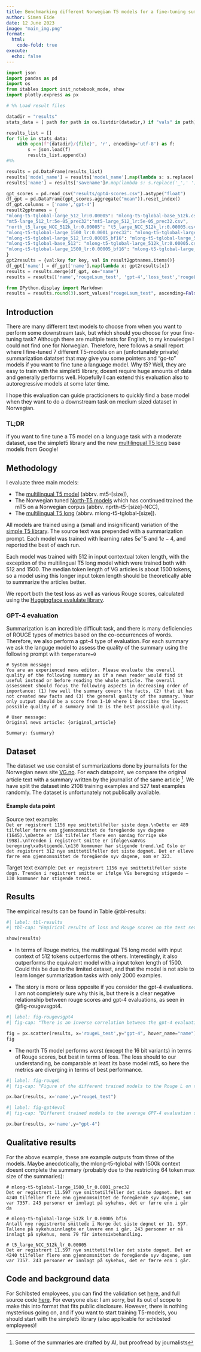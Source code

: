 ```yaml
---
title: Benchmarking different Norwegian T5 models for a fine-tuning summarization task
author: Simen Eide
date: 12 June 2023
image: "main_img.png"
format:
  html:
    code-fold: true
execute:
  echo: false
---
```


```python

import json
import pandas as pd
import os
from itables import init_notebook_mode, show
import plotly.express as px

# %% Load result files

datadir = "results"
stats_data = [ path for path in os.listdir(datadir,) if "vals" in path]

results_list = []
for file in stats_data:
    with open(f"{datadir}/{file}", 'r', encoding='utf-8') as f:
        s = json.load(f)
        results_list.append(s)
#%%

results = pd.DataFrame(results_list)
results['model_name'] = results['model_name'].map(lambda s: s.replace('/',' '))
results['name'] = results['savename']#.map(lambda s: s.replace('_',' '))

gpt_scores = pd.read_csv("results/gpt4-scores.csv").astype("float")
df_gpt = pd.DataFrame(gpt_scores.aggregate("mean")).reset_index()
df_gpt.columns = ['name','gpt-4']
result2gptnames = {
"mlong-t5-tglobal-large_512_lr:0.00005": "mlong-t5-tglobal-base_512k.csv",
"mt5-large_512_lr:5e-05_prec32":"mt5-large_512_lr:5e-05_prec32.csv",
"north_t5_large_NCC_512k_lr:0.00005": "t5_large_NCC_512k_lr:0.00005.csv",
"mlong-t5-tglobal-large_1500_lr:0.0001_prec32": "mlong-t5-tglobal-large_1500_lr:0.0001_prec32.csv",
"mlong-t5-tglobal-large_512_lr:0.00005_bf16": "mlong-t5-tglobal-large_512k_lr:0.00005_bf16.csv",
"mlong-t5-tglobal-base_512": "mlong-t5-tglobal-large_512k_lr:0.00005.csv",
"mlong-t5-tglobal-large_1500_lr:0.00005_bf16": "mlong-t5-tglobal-large_1500k_lr:0.00005_bf16.csv"
}
gpt2results = {val:key for key, val in result2gptnames.items()}
df_gpt['name'] = df_gpt['name'].map(lambda x: gpt2results[x])
results = results.merge(df_gpt, on="name")
results = results[['name','rougeLsum_test', 'gpt-4','loss_test','rougeL_test','rouge1_test','rouge2_test']] # 'loss_train',

from IPython.display import Markdown
results = results.round(3).sort_values("rougeLsum_test", ascending=False)

```


## Introduction
There are many different text models to choose from when you want to perform some downstream task, but which should you choose for your fine-tuning task?
Although there are multiple tests for English, to my knowledge I could not find one for Norwegian. Therefore, here follows a small report where I fine-tuned 7 different T5-models on an (unfortunately private) summarization datatset that may give you some pointers and "go-to" models if you want to fine tune a language model. 
Why t5? Well, they are easy to train with the simplet5 library, doesnt require huge amounts of data and generally performs well. Hopefully I can extend this evaluation also to autoregressive models at some later time.

I hope this evaluation can guide practicioners to quickly find a base model when they want to do a downstream task on medium sized dataset in Norwegian.

### TL;DR 
if you want to fine tune a T5 model on a language task with a moderate dataset, use the simplet5 library and the new [multilingual T5 long](https://huggingface.co/agemagician/mlong-t5-tglobal-large) base models from Google!



## Methodology
I evaluate three main models: 

- The [multilingual T5 model](https://huggingface.co/google/mt5-large) (abbrv. mt5-[size]),  
- The Norwegian tuned [North-T5 models](https://huggingface.co/north/t5_large_NCC) which has continued trained the  mT5 on a Norwegian corpus (abbrv. nprth-t5-[size]-NCC),  
- The [multilingual T5 long](https://huggingface.co/agemagician/mlong-t5-tglobal-large) (abbrv. mlong-t5-tglobal-[size]).

All models are trained using a (small and insignificant) variation of the [simple T5 library](https://github.com/Shivanandroy/simpleT5).
The source text was prepended with a summarization prompt.
Each model was trained with learning rates $5e^-5$ and $1e-4$, and reported the best of each run.

Each model was trained with 512 in input contextual token length, with the exception of the multilingual T5 long model which were trained both with 512 and 1500.
The median token length of VG articles is about 1500 tokens, so a model using this longer input token length should be theoretically able to summarize the articles better.

We report both the test loss as well as various Rouge scores, calculated using the [Huggingface evalulate library](https://github.com/huggingface/evaluate).

### GPT-4 evaluation
Summarization is an incredible difficult task, and there is many deficiencies of ROUGE types of metrics based on the co-occurrences of words. Therefore, we also perform a gpt-4 type of evaluation.
For each summary we ask the languge model to assess the quality of the summary using the following prompt with `temperature=0`
```
# System message:
You are an experienced news editor. Please evaluate the overall quality of the following summary as if a news reader would find it useful instead or before reading the whole article. The overall assessment should focus the following aspects in decreasing order of importance: (1) how well the summary covers the facts, (2) that it has not created new facts and (3) the general quality of the summary. Your only output should be a score from 1-10 where 1 describes the lowest possible quality of a summary and 10 is the best possible quality.

# User message:
Original news article: {original_article}

Summary: {summary}
```

## Dataset
The dataset we use consist of summarizations done by journalists for the Norwegian news site [VG.no](https://vg.no). 
For each datapoint, we compare the original article text with a summary written by the journalist of the same article ^[Some of the summaries are drafted by AI, but proofread by journalists]. We have split the dataset into 2108 training examples and 527 test examples randomly. The dataset is unfortunately not publically available.

#### Example data point

Source text example:  
```Det er registrert 1156 nye smittetilfeller siste døgn.\nDette er 489 tilfeller færre enn gjennomsnittet de foregående syv dagene (1645).\nDette er 158 tilfeller flere enn søndag forrige uke (998).\nTrenden i registrert smitte er ifølge\xa0VGs beregning\xa0stigende.\n130 kommuner har stigende trend.\nI Oslo er det registrert 312 nye smittetilfeller det siste døgnet. Det er elleve færre enn gjennomsnittet de foregående syv dagene, som er 323.```

Target text example:
```Det er registrert 1156 nye smittetilfeller siste døgn. Trenden i registrert smitte er ifølge VGs beregning stigende – 130 kommuner har stigende trend.```

## Results
The empirical results can be found in Table @tbl-results:

```python
#| label: tbl-results
#| tbl-cap: "Empirical results of loss and Rouge scores on the test set"

show(results)
```


- In terms of Rouge metrics, the multilingual T5 long model with input context of 512 tokens outperforms the others.
Interestingly, it also outperforms the equivalent model with a input token length of 1500.
Could this be due to the limited dataset, and that the model is not able to learn longer summarization tasks with only 2000 examples.

- The story is more or less opposite if you consider the gpt-4 evaluations. I am not completely sure why this is, but there is a clear negative relationship between rouge scores and gpt-4 evaluations, as seen in @fig-rougevsgpt4.

```python
#| label: fig-rougevsgpt4
#| fig-cap: "There is an inverse correlation between the gpt-4 evaluation score and the rouge metric."

fig = px.scatter(results, x='rougeL_test',y="gpt-4", hover_name="name")
fig
```

- The north T5 model performs worst (except the 16 bit variants) in terms of Rouge scores, but best in terms of loss.
The loss should to our understanding, be comparable at least its base model mt5, so here the metrics are diverging in terms of best performance.

```python
#| label: fig-rougeL
#| fig-cap: "Figure of the different trained models to the Rouge L on the test set"

px.bar(results, x='name',y="rougeL_test")

```

```python
#| label: fig-gpt4eval
#| fig-cap: "Different trained models to the average GPT-4 evaluation score on the test set"

px.bar(results, x='name',y="gpt-4")
```

## Qualitative results
For the above example, these are example outputs from three of the models. Maybe anecdotically, the mlong-t5-tglobal with 1500k context doesnt complete the summary (probably due to the restricting 64 token max size of the summaries):

```
# mlong-t5-tglobal-large_1500_lr_0.0001_prec32
Det er registrert 11.597 nye smittetilfeller det siste døgnet. Det er 4240 tilfeller flere enn gjennomsnittet de foregående syv dagene, som var 7357. 243 personer er innlagt på sykehus, det er færre enn i går da

# mlong-t5-tglobal-large_512k_lr_0.00005_bf16
Antall nye registrerte smittede i Norge det siste døgnet er 11. 597. Tallene på sykehusinnlagte er lavere enn i går. 243 personer er nå innlagt på sykehus, mens 79 får intensivbehandling.

# t5_large_NCC_512k_lr_0.00005
Det er registrert 11.597 nye smittetilfeller det siste døgnet. Det er 4240 tilfeller flere enn gjennomsnittet de foregående syv dagene, som var 7357. 243 personer er innlagt på sykehus, det er færre enn i går.
```


## Code and background data
For Schibsted employees, you can find the validation set [here](https://docs.google.com/spreadsheets/d/19cU_MWYDNEvBLUj5G72fkBcVBNzQDg8ugnHGNz4U7vM/edit?usp=sharing), and full source code [here](https://github.schibsted.io/simen-eide/finetune-north-t5-summarization). For everyone else: I am sorry, but its out of scope to make this into format that fits public disclosure. However, there is nothing mysterious going on, and if you want to start training T5-models, you should start with the simplet5 library (also applicable for schibsted employees)!
